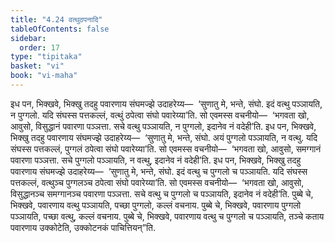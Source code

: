 ```yaml
---
title: "4.24 वत्थुठपनादि"
tableOfContents: false
sidebar:
  order: 17
type: "tipitaka"
basket: "vi"
book: "vi-maha"
---
```



<DynamicBreadcrumb />

<Division number="239" book="vi-maha">

<Paragraph number="1102" book="vi-maha">
इध पन, भिक्खवे, भिक्खु तदहु पवारणाय संघमज्झे उदाहरेय्य—  ‘सुणातु मे, भन्ते, संघो. इदं वत्थु पञ्ञायति, न पुग्गलो. यदि संघस्स पत्तकल्लं, वत्थुं ठपेत्वा संघो पवारेय्या’ति. सो एवमस्स वचनीयो—  ‘भगवता खो, आवुसो, विसुद्धानं पवारणा पञ्ञत्ता. सचे वत्थु पञ्ञायति, न पुग्गलो, इदानेव नं वदेही’ति.
</Paragraph>

<Paragraph number="1103" book="vi-maha">
इध पन, भिक्खवे, भिक्खु तदहु पवारणाय संघमज्झे उदाहरेय्य—  ‘सुणातु मे, भन्ते, संघो. अयं पुग्गलो पञ्ञायति, न वत्थु. यदि संघस्स पत्तकल्लं, पुग्गलं ठपेत्वा संघो पवारेय्या’ति. सो एवमस्स वचनीयो—  ‘भगवता खो, आवुसो, समग्गानं पवारणा पञ्ञत्ता. सचे पुग्गलो पञ्ञायति, न वत्थु, इदानेव नं वदेही’ति.
</Paragraph>

<Paragraph number="1104" book="vi-maha">
इध पन, भिक्खवे, भिक्खु तदहु पवारणाय संघमज्झे उदाहरेय्य—  ‘सुणातु मे, भन्ते, संघो. इदं वत्थु च पुग्गलो च पञ्ञायति. यदि संघस्स पत्तकल्लं, वत्थुञ्च पुग्गलञ्च ठपेत्वा संघो पवारेय्या’ति. सो एवमस्स वचनीयो—  ‘भगवता खो, आवुसो, विसुद्धानञ्च समग्गानञ्च पवारणा पञ्ञत्ता. सचे वत्थु च पुग्गलो च पञ्ञायति, इदानेव नं वदेही’ति.
</Paragraph>

<Paragraph number="1105" book="vi-maha">
पुब्बे चे, भिक्खवे, पवारणाय वत्थु पञ्ञायति, पच्छा पुग्गलो, कल्लं वचनाय. पुब्बे चे, भिक्खवे, पवारणाय पुग्गलो पञ्ञायति, पच्छा वत्थु, कल्लं वचनाय. पुब्बे चे, भिक्खवे, पवारणाय वत्थु च पुग्गलो च पञ्ञायति, तञ्चे कताय पवारणाय उक्कोटेति, उक्कोटनकं पाचित्तियन्”ति.
</Paragraph>
</Division>